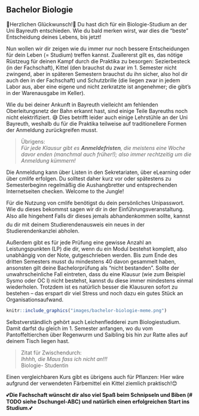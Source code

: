 ## Bachelor Biologie

🎉Herzlichen Glückwunsch!🎉 Du hast dich für ein Biologie-Studium an der Uni Bayreuth entschieden. Wie du bald merken wirst, war dies die "beste" Entscheidung deines Lebens, bis jetzt!

Nun wollen wir dir zeigen wie du immer nur noch bessere Entscheidungen für dein Leben (= Studium) treffen kannst. Zuallererst gilt es,
das nötige Rüstzeug für deinen Kampf durch die Praktika zu besorgen: Sezierbesteck (in der Fachschaft), Kittel (den brauchst du zwar im 1. Semester nicht zwingend, aber in späteren Semestern brauchst du ihn sicher,
also hol dir auch den in der Fachschaft) und Schutzbrille (die liegen zwar in jedem Labor aus, aber eine eigene und nicht zerkratzte ist angenehmer; die gibt’s in der Warenausgabe im Keller).

Wie du bei deiner Ankunft in Bayreuth vielleicht am fehlenden Oberleitungsnetz der Bahn erkannt hast, sind einige Teile Bayreuths noch nicht elektrifiziert. 😅
Dies betrifft leider auch einige Lehrstühle an der Uni Bayreuth, weshalb du für die Praktika teilweise auf traditionellere Formen der Anmeldung zurückgreifen musst.

> Übrigens:<br>
> *Für jede Klausur gibt es **Anmeldefristen**, die meistens eine Woche davor enden (manchmal auch früher!); also immer rechtzeitig um die Anmeldung kümmern!*

Die Anmeldung kann über Listen in den Sekretariaten, über eLearning oder über cmlife erfolgen.
Du solltest daher kurz vor oder spätestens zu Semesterbeginn regelmäßig die Aushangbretter und entsprechenden Internetseiten checken. Welcome to the Jungle!

Für die Nutzung von cmlife benötigst du dein persönliches Unipasswort. Wie du dieses bekommst sagen wir dir in der Einführungsveranstaltung. Also alle hingehen❗ Falls dir dieses jemals abhandenkommen sollte,
kannst du dir mit deinem Studierendenausweis ein neues in der Studierendenkanzlei abholen.

Außerdem gibt es für jede Prüfung eine gewisse Anzahl an Leistungspunkten (LP) die dir, wenn du ein Modul bestehst komplett, also unabhängig von der Note, gutgeschrieben werden.
Bis zum Ende des dritten Semesters musst du mindestens 40 davon gesammelt haben, ansonsten gilt deine Bachelorprüfung als "nicht bestanden". Sollte der unwahrscheinliche Fall eintreten,
dass du eine Klausur (wie zum Beispiel Sysmo oder OC I) nicht bestehst, kannst du diese immer mindestens einmal wiederholen.
Trotzdem ist es natürlich besser die Klausuren sofort zu bestehen – das erspart dir viel Stress und noch dazu ein gutes Stück an Organisationsaufwand.

```r
knitr::include_graphics("images/bachelor-biologie-meme.png")
```

Selbstverständlich gehört auch Leichenfledderei zum Biologiestudium. Damit darfst du gleich im 1. Semester anfangen,
wo du vom Pantoffeltierchen über Regenwurm und Saibling bis hin zur Ratte alles auf deinem Tisch liegen hast.

>Zitat für Zwischendurch:<br>
> *Ihhhh, die Maus fass ich nicht an!!!*<br>
> Biologie- Studentin

Einen vergleichbaren Kurs gibt es übrigens auch für Pflanzen: Hier wäre aufgrund der verwendeten Färbemittel ein Kittel ziemlich praktisch!😊

💕**Die Fachschaft wünscht dir also viel Spaß beim Schnipseln und Biben (# TODO siehe Dschungel-ABC) und natürlich einen erfolgreichen Start ins Studium.**💕